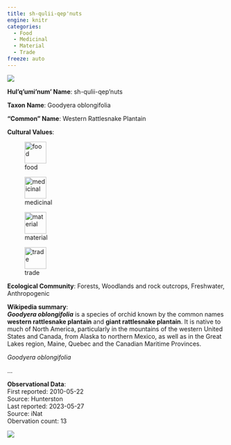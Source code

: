 ```yaml
---
title: sh-qulii-qep'nuts
engine: knitr
categories:
  - Food
  - Medicinal
  - Material
  - Trade
freeze: auto
---
```

![](https://inaturalist-open-data.s3.amazonaws.com/photos/12879824/medium.jpeg){fig-alt="sh-qulii-qep'nuts - Western Rattlesnake Plantain"}

**Hul'q'umi'num' Name**: sh-qulii-qep'nuts



**Taxon Name**: Goodyera oblongifolia

**"Common" Name**: Western Rattlesnake Plantain

**Cultural Values**:  

::: {layout-nrow=1 style="width:60%"}
![food](/files/food.svg){width=50px}

![medicinal](/files/medicinal.svg){width=50px}

![material](/files/material.svg){width=50px}

![trade](/files/trade.svg){width=50px}
:::

**Ecological Community**: Forests, Woodlands and rock outcrops, Freshwater, Anthropogenic

**Wikipedia summary**:  
<i><b>Goodyera oblongifolia</b></i> is a species of orchid known by the common names <b>western rattlesnake plantain</b> and <b>giant rattlesnake plantain</b>. It is native to much of North America, particularly in the mountains of the western United States and Canada, from Alaska to northern Mexico, as well as in the Great Lakes region, Maine, Quebec and the Canadian Maritime Provinces.</p><p><i>Goodyera oblongifolia</i></p>...

**Observational Data**:   
First reported: 2010-05-22  
Source: Hunterston  
Last reported: 2023-05-27  
Source: iNat  
Obervation count: 13

![](community_dist.png)
